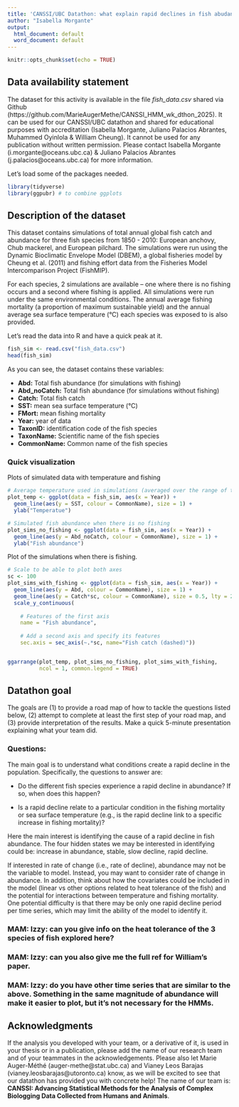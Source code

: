 ```yaml
---
title: 'CANSSI/UBC Datathon: what explain rapid declines in fish abudance'
author: "Isabella Morgante"
output:
  html_document: default
  word_document: default
---
```


```r
knitr::opts_chunk$set(echo = TRUE)
```

## Data availability statement


The dataset for this activity is available in the file *fish_data.csv* shared via Github (https://github.com/MarieAugerMethe/CANSSI_HMM_wk_dthon_2025). It can be used for our CANSSI/UBC datathon and shared for educational purposes with accreditation (Isabella Morgante, Juliano Palacios Abrantes, Muhammed Oyinlola & William Cheung). It cannot be used for any publication without written permission. Please contact Isabella Morgante (i.morgante@oceans.ubc.ca) & Juliano Palacios Abrantes (j.palacios@oceans.ubc.ca) for more information. 

Let's load some of the packages needed.

```r
library(tidyverse)
library(ggpubr) # to combine ggplots
```


## Description of the dataset

This dataset contains simulations of total annual global fish catch and abundance for three fish species from 1850 - 2010: European anchovy, Chub mackerel, and European pilchard. The simulations were run using the Dynamic Bioclimatic Envelope Model (DBEM), a global fisheries model by Cheung et al. (2011) and fishing effort data from the Fisheries Model Intercomparison Project (FishMIP).

For each species, 2 simulations are available – one where there is no fishing occurs and a second where fishing is applied. All simulations were run under the same environmental conditions. The annual average fishing mortality (a proportion of maximum sustainable yield) and the annual average sea surface temperature (°C) each species was exposed to is also provided.


Let's read the data into R and have a quick peak at it.

```r
fish_sim <- read.csv("fish_data.csv")
head(fish_sim)
```


As you can see, the dataset contains these variables:

- **Abd:** Total fish abundance (for simulations with fishing)
- **Abd_noCatch:** Total fish abundance (for simulations without fishing)
- **Catch:** Total fish catch
- **SST:** mean sea surface temperature (°C)
- **FMort:** mean fishing mortality
- **Year:** year of data
- **TaxonID:** identification code of the fish species
- **TaxonName:** Scientific name of the fish species
- **CommonName:** Common name of the fish species

### Quick visualization

Plots of simulated data with temperature and fishing

```r
# Average temperature used in simulations (averaged over the range of the fish)
plot_temp <- ggplot(data = fish_sim, aes(x = Year)) +
  geom_line(aes(y = SST, colour = CommonName), size = 1) +
  ylab("Temperatue")

# Simulated fish abundance when there is no fishing
plot_sims_no_fishing <- ggplot(data = fish_sim, aes(x = Year)) +
  geom_line(aes(y = Abd_noCatch, colour = CommonName), size = 1) +
  ylab("Fish abundance")
```

Plot of the simulations when there is fishing.

```r
# Scale to be able to plot both axes
sc <- 100
plot_sims_with_fishing <- ggplot(data = fish_sim, aes(x = Year)) +
  geom_line(aes(y = Abd, colour = CommonName), size = 1) +
  geom_line(aes(y = Catch*sc, colour = CommonName), size = 0.5, lty = 2) +
  scale_y_continuous(
    
    # Features of the first axis
    name = "Fish abundance",
    
    # Add a second axis and specify its features
    sec.axis = sec_axis(~.*sc, name="Fish catch (dashed)"))


ggarrange(plot_temp, plot_sims_no_fishing, plot_sims_with_fishing, 
          ncol = 1, common.legend = TRUE)
```

## Datathon goal

The goals are (1) to provide a road map of how to tackle the questions listed below, (2) attempt to complete at least the first step of your road map, and (3) provide interpretation of the results. Make a quick 5-minute presentation explaining what your team did.

### Questions:

The main goal is to understand what conditions create a rapid decline in the population. Specifically, the questions to answer are:

- Do the different fish species experience a rapid decline in abundance? If so, when does this happen?

- Is a rapid decline relate to a particular condition in the fishing mortality or sea surface temperature (e.g., is the rapid decline link to a specific increase in fishing mortality)?

Here the main interest is identifying the cause of a rapid decline in fish abundance. The four hidden states we may be interested in identifying could be: increase in abundance, stable, slow decline, rapid decline.

If interested in rate of change (i.e., rate of decline), abundance may not be the variable to model. Instead, you may want to consider rate of change in abundance. In addition, think about how the covariates could be included in the model (linear vs other options related to heat tolerance of the fish) and the potential for interactions between temperature and fishing mortality. One potential difficulty is that there may be only one rapid decline period per time series, which may limit the ability of the model to identify it.

### MAM: Izzy: can you give info on the heat tolerance of the 3 species of fish explored here?

### MAM: Izzy: can you also give me the full ref for William's paper.

### MAM: Izzy: do you have other time series that are similar to the above. Something in the same magnitude of abundance will make it easier to plot, but it's not necessary for the HMMs.

## Acknowledgments

If the analysis you developed with your team,  or a derivative of it, is used in your thesis or in a publication, please add the name of our research team and of your teammates in the acknowledgements. Please also let Marie Auger-Méthé (auger-methe@stat.ubc.ca) and Vianey Leos Barajas (vianey.leosbarajas@utoronto.ca) know, as we will be excited to see that our datathon has provided you with concrete help! The name of our team is: **CANSSI: Advancing Statistical Methods for the Analysis of Complex Biologging Data Collected from Humans and Animals**.


